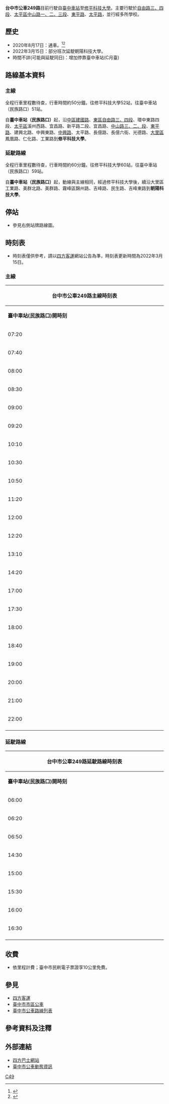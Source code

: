 {{Primarysources|time=2021-02-08T08:13:36+00:00}}
{{Infobox Bus Route
| image= [[File:四方電巴EAL-0516.jpg|300px]]
| number= 台中市公車249路
| operator= [[四方客運|四方客運]]
| garage= 
| manager= [[臺中市政府交通局|臺中市政府交通局]]公共運輸處
| length= 待查
| time= 主線約50分<br>延駛約60分
| start= [[臺中車站|臺中車站(民族路口)]]
| via= [[干城站|干城站]]<br>十甲社區<br>宜欣國小<br>賢德醫院<br>宜欣社區<br>精武社區<br>[[國軍臺中總醫院|國軍臺中總醫院]]<br>[[臺中市立太平國民中學|太平國中]]<br>[[勤益科技大學|勤益科技大學]]<br>[[臺中市太平區東平國民小學|東平國小]]<br>[[臺中市太平區太平國民小學|太平國小]]<br>[[長億高中|長億高中]]<br>[[慈明高中|慈明高中]]<br>[[光正國中|光正國中]]
| end= 主線:[[修平科技大學|修平科技大學]]<br>延駛:[[朝陽科技大學|朝陽科技大學]]
| level= 06:00 - 22:00
| level1= 05:30 - 21:00
| frequency= 20~60分一班<ref>{{Cite web |url=https://www.sf-ebus.com.tw/bus/79 |title=249路路線資訊 |access-date=2021-08-05 |archive-date=2021-08-05 |archive-url=https://web.archive.org/web/20210805125520/https://www.sf-ebus.com.tw/bus/79 |dead-url=no }}</ref>
| Other_route= [[台中市公車242路|台中市公車242路]]
| vehicle= [[File:標誌(小)mark(S).jpg|22px]]唐榮申沃低地板電動公車
| Fare= 依里程計費
| compete= [[台中市公車3路|台中市公車3路]]<br>[[台中市公車7路|台中市公車7路]]<br>[[台中市公車41路|台中市公車41路]]<br>[[台中市公車51路|台中市公車51路]]<br>[[台中市公車74路|台中市公車74路]]<br>[[台中市公車75路|台中市公車75路]]<br>[[台中市公車158路|台中市公車158路]]<br>[[台中市公車284路|台中市公車284路]]<br>[[台中市公車289路|台中市公車289路]]
| bgcolor= #A8FF24
| fontcolor= #009393
}}

'''台中市公車249路'''目前行駛自[[臺中車站|臺中車站]]至[[修平科技大學|修平科技大學]]。主要行駛於[[自由路|自由路三、四段]]、[[中山路_(太平區)|太平區中山路一、二、三段]]、[[東平路|東平路]]、[[太平路|太平路]]，並行經多所學校。

==歷史==
*2020年8月17日：通車。<ref>{{Cite web|title=249-臺中車站(民族路口)修平科技大學 - 最新消息|url=https://www.sf-ebus.com.tw/news/80|accessdate=2020-08-16 |dead-url=no }}</ref><ref>{{Cite web |url=https://news.housefun.com.tw/news/article/363419268250.html |title=台中新闢249公車新路線！通勤、就醫便利性提升 |accessdate=2020-08-17 |dead-url=no |archive-date=2021-08-05 |archive-url=https://web.archive.org/web/20210805134320/https://news.housefun.com.tw/news/article/363419268250.html }}</ref>
*2022年3月15日：部分班次延駛朝陽科技大學。
*時間不詳(可能與延駛同日)：增加停靠臺中車站(C月臺)

==路線基本資料==
===主線===
全程行車里程數待查，行車時間約50分鐘。往修平科技大學52站，往臺中車站（民族路口）51站。

自'''臺中車站（民族路口）'''起，沿[[中區_(臺中市)|中區]][[建國路_(台中市區)|建國路]]、[[東區_(臺中市)|東區]][[自由路_(台中市區)|自由路三、四段]]、環中東路四段、[[太平區_(台灣)|太平區]]溪州西路、宜昌路、新平路二段、宜昌路、[[中山路_(太平區)|中山路三、二、段]]、[[東平路_(太平區)|東平路]]、建興北路、中興東路、[[中興路_(太平區)|中興路]]、太平路、長億路、長億六街、光德路、[[大里區|大里區]]鳳凰路、仁化路、工業路到'''修平科技大學'''。

===延駛路線===
全程行車里程數待查，行車時間約60分鐘。往修平科技大學60站，往臺中車站（民族路口）59站。

自'''臺中車站（民族路口）'''起，動線與主線相同，經過修平科技大學後，續沿大里區工業路、美群北路、美群路、霧峰區錦州路、吉峰路、民生路、吉峰東路到'''朝陽科技大學'''。 

==停站==
*參見右側站牌路線圖。

{{BS-map
|title=台中市公車249路站牌
|legend=0
|collapsible=1
|map=
KBHFa~~[[File:ROC_Taiwan_Railways_Administration_Logo.svg|20px]]'''[[臺中車站|臺中車站（民族路口）]]<sub>（起點）</sub>'''
BHF~~[[干城站|干城站]]
BHF~~立體停車場（自由路）
BHF~~自由富台東街口
BHF~~自由進德路口
BHF~~自由路五金商圈
BHF~~十甲社區
BHF~~自由東英路口
BHF~~自由十全街口
BHF~~溪洲西宜昌路口
BHF~~宜欣國小
BHF~~新平溪洲路口
BHF~~賢德醫院
BHF~~宜昌中山路口
BHF~~宜欣社區
BHF~~遊樂大樓
BHF~~中山路三段19巷口
BHF~~精武社區
BHF~~坪林森林公園
BHF~~[[國軍臺中總醫院|國軍臺中總醫院]]
BHF~~叉路口（中山路）
BHF~~[[臺中市立太平國民中學|太平國中]]
BHF~~三中心
BHF~~坪林
BHF~~如意新村
BHF~~[[國立勤益科技大學|勤益科技大學]]
BHF(R)f~~太平分局
BHF~~和平橋
BHF~~洪厝庄
BHF~~亞姆拉公司
BHF~~山腳（東平路）
BHF~~頂三叉
BHF~~東平中興東路口
BHF~~太平買菸場
BHF~~[[臺中市太平區東平國民小學|東平國小（東平路）]]
BHF~~[[臺中市太平區東平國民小學|東平國小（中興東路）]]
BHF~~太平運動場（長安醫院）
BHF~~[[臺中市太平區太平國民小學|太平國小]]
BHF~~中太平
BHF~~太平農會
BHF~~太平中平路口
BHF~~[[臺中市立中平國民中學|中平國中]]
BHF~~精美社區
BHF~~長億二街口
BHF~~長億六太平一街口
BHF~~[[臺中市立長億高級中學|長億高中]]
BHF~~[[臺中市私立慈明高級中學|慈明高中]]
BHF~~幸福德隆
BHF~~太平親子館
BHF~~鳳凰路182巷口
BHF~~[[臺中市立光正國民中學|光正國中]]
BHF~~'''[[修平科技大學|修平科技大學]]<sub>（主線終點）</sub>'''
BHF~~美群國小
BHF~~錦州吉峰西路口
BHF~~吉峰社區
BHF~~台影文化城
BHF~~吉峰里
BHF~~吉峰東路口
BHF~~吉峰東自強路口
KBHFe~~'''[[朝陽科技大學|朝陽科技大學]]<sub>（延駛終點）</sub>'''
}}

==時刻表==
*時刻表僅供參考，請以[[四方客運|四方客運]]網站公告為準，時刻表更新時間為2022年3月15日。
===主線===
{| class="wikitable collapsible collapsed" style="width:68%;text-align:center"
|-style="text-align:center;"
! colspan="4" style="text-align:center" | 台中市公車249路主線時刻表
|-style="background:#A8FF24; color:#009393"
|style="width:19%"|'''臺中車站(民族路口)開時刻'''||style="width:19%"|'''臺中車站(民族路口)開備註''' ||style="width:15%"|'''修平科技大學開時刻'''||style="width:15%"|'''修平科技大學開備註'''  
|-
| 07:20 || - || 05:30 || -
|-
| 07:40 || - || 06:00 || -
|-
| 08:00 || - || 06:20 || -
|-
| 08:30 || - || 06:50 || -
|-
| 09:00 || - || 09:00 || -
|-
| 09:20 || - || 09:20 || -
|-
| 10:10 || - || 09:40 || -
|-
| 10:30 || - || 10:10 || -
|-
| 10:50 || - || 10:30 || -
|-
| 11:20 || - || 10:50 || -
|-
| 12:00 || - || 11:20 || -
|-
| 12:20 || - || 11:40 || -
|-
| 13:10 || - || 12:00 || -
|-
| 14:20 || - || 12:30 || -
|-
| 17:00 || - || 13:10 || -
|-
| 17:30 || - || 13:30 || -
|-
| 18:00 || - || 14:20 || -
|-
| 18:40 || - || 15:00 || -
|-
| 19:00 || - || 15:30 || -
|-
| 20:00 || - || 19:00 || -
|-
| 21:00 || - || 20:00 || -
|-
| 22:00 || - || 21:00 || -
|-
|}

===延駛路線===
{| class="wikitable collapsible collapsed" style="width:68%;text-align:center"
|-style="text-align:center;"
! colspan="4" style="text-align:center" | 台中市公車249路延駛路線時刻表 
|-style="background:#A8FF24; color:#009393"
|style="width:19%"|'''臺中車站(民族路口)開時刻'''||style="width:19%"|'''臺中車站(民族路口)開備註''' ||style="width:15%"|'''朝揚科技大學開時刻'''||style="width:15%"|'''朝陽科技大學開備註'''  
|-
| 06:00 || - || 07:30 || -
|-
| 06:20 || - || 07:50 || -
|-
| 06:50 || - || 08:30 || -
|-
| 14:30 || - || 16:00 || -
|-
| 15:00 || - || 16:30 || -
|-
| 15:30 || - || 17:00 || -
|-
| 16:00 || - || 17:30 || -
|-
| 16:30 || - || 18:20 || -
|-
|}

==收費==
*依里程計費；臺中市民刷電子票證享10公里免費。

==參見==
*[[四方客運|四方客運]]
*[[臺中市市區公車|臺中市市區公車]]
*[[臺中市公車路線列表|臺中市公車路線列表]]

==參考資料及注釋==
<div class="references-2column">
<references />
</div>

==外部連結==
*[https://www.sf-ebus.com.tw/ 四方巴士網站] {{Wayback|url=https://www.sf-ebus.com.tw/ |date=20200717112641 }}
*[https://citybus.taichung.gov.tw/ebus/ 臺中市公車動態資訊] {{Wayback|url=https://citybus.taichung.gov.tw/ebus/ |date=20210309092917 }}

{{臺中市市區公車}}

[[Category:台中市公車路線|C49]]